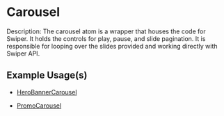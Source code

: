 
<Meta title="Design System/atoms/Carousel/Docs" />

# Carousel

Description: The carousel atom is a wrapper that houses the code for Swiper. It holds the controls for play, pause, and slide pagination. It is responsible for looping over the slides provided and working directly with Swiper API.

## Example Usage(s)

- [HeroBannerCarousel](/docs/design-system-molecules-herobannercarousel--docs)

- [PromoCarousel](/docs/design-system-molecules-promocarousel--docs)
